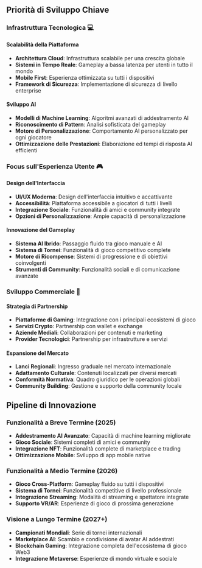 ## Priorità di Sviluppo Chiave

### Infrastruttura Tecnologica 💻

#### Scalabilità della Piattaforma
- **Architettura Cloud**: Infrastruttura scalabile per una crescita globale
- **Sistemi in Tempo Reale**: Gameplay a bassa latenza per utenti in tutto il mondo
- **Mobile First**: Esperienza ottimizzata su tutti i dispositivi
- **Framework di Sicurezza**: Implementazione di sicurezza di livello enterprise

#### Sviluppo AI
- **Modelli di Machine Learning**: Algoritmi avanzati di addestramento AI
- **Riconoscimento di Pattern**: Analisi sofisticata del gameplay
- **Motore di Personalizzazione**: Comportamento AI personalizzato per ogni giocatore
- **Ottimizzazione delle Prestazioni**: Elaborazione ed tempi di risposta AI efficienti

### Focus sull'Esperienza Utente 🎮

#### Design dell'Interfaccia
- **UI/UX Moderna**: Design dell'interfaccia intuitivo e accattivante
- **Accessibilità**: Piattaforma accessibile a giocatori di tutti i livelli
- **Integrazione Sociale**: Funzionalità di amici e community integrate
- **Opzioni di Personalizzazione**: Ampie capacità di personalizzazione

#### Innovazione del Gameplay
- **Sistema AI Ibrido**: Passaggio fluido tra gioco manuale e AI
- **Sistema di Tornei**: Funzionalità di gioco competitivo complete
- **Motore di Ricompense**: Sistemi di progressione e di obiettivi coinvolgenti
- **Strumenti di Community**: Funzionalità sociali e di comunicazione avanzate

### Sviluppo Commerciale 🤝

#### Strategia di Partnership
- **Piattaforme di Gaming**: Integrazione con i principali ecosistemi di gioco
- **Servizi Crypto**: Partnership con wallet e exchange
- **Aziende Mediali**: Collaborazioni per contenuti e marketing
- **Provider Tecnologici**: Partnership per infrastrutture e servizi

#### Espansione del Mercato
- **Lanci Regionali**: Ingresso graduale nel mercato internazionale
- **Adattamento Culturale**: Contenuti localizzati per diversi mercati
- **Conformità Normativa**: Quadro giuridico per le operazioni globali
- **Community Building**: Gestione e supporto della community locale

## Pipeline di Innovazione

### Funzionalità a Breve Termine (2025)
- **Addestramento AI Avanzato**: Capacità di machine learning migliorate
- **Gioco Sociale**: Sistemi completi di amici e community
- **Integrazione NFT**: Funzionalità complete di marketplace e trading
- **Ottimizzazione Mobile**: Sviluppo di app mobile native

### Funzionalità a Medio Termine (2026)
- **Gioco Cross-Platform**: Gameplay fluido su tutti i dispositivi
- **Sistema di Tornei**: Funzionalità competitive di livello professionale
- **Integrazione Streaming**: Modalità di streaming e spettatore integrate
- **Supporto VR/AR**: Esperienze di gioco di prossima generazione

### Visione a Lungo Termine (2027+)
- **Campionati Mondiali**: Serie di tornei internazionali
- **Marketplace AI**: Scambio e condivisione di avatar AI addestrati
- **Blockchain Gaming**: Integrazione completa dell'ecosistema di gioco Web3
- **Integrazione Metaverse**: Esperienze di mondo virtuale e sociale